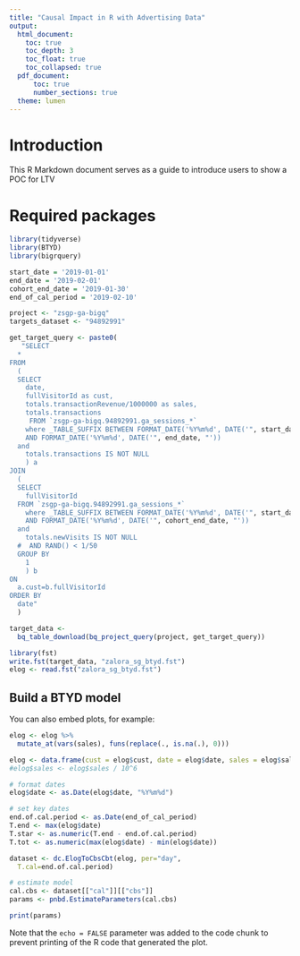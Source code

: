 ---
title: "Causal Impact in R with Advertising Data"
output:
  html_document:
    toc: true
    toc_depth: 3
    toc_float: true
    toc_collapsed: true
  pdf_document:
      toc: true
      number_sections: true
  theme: lumen
---

# Introduction

This R Markdown document serves as a guide to introduce users to show a POC for LTV

# Required packages
```{r}

library(tidyverse)
library(BTYD)
library(bigrquery)
```

```{r}
start_date = '2019-01-01'
end_date = '2019-02-01'
cohort_end_date = '2019-01-30'
end_of_cal_period = '2019-02-10'

project <- "zsgp-ga-bigq"
targets_dataset <- "94892991"

get_target_query <- paste0(
   "SELECT
  *
FROM
  (
  SELECT
    date,
    fullVisitorId as cust,
    totals.transactionRevenue/1000000 as sales,
    totals.transactions
     FROM `zsgp-ga-bigq.94892991.ga_sessions_*`
    where _TABLE_SUFFIX BETWEEN FORMAT_DATE('%Y%m%d', DATE('", start_date, "'))
    AND FORMAT_DATE('%Y%m%d', DATE('", end_date, "'))
  and
    totals.transactions IS NOT NULL
    ) a
JOIN
  (
  SELECT
    fullVisitorId
  FROM `zsgp-ga-bigq.94892991.ga_sessions_*`
    where _TABLE_SUFFIX BETWEEN FORMAT_DATE('%Y%m%d', DATE('", start_date, "'))
    AND FORMAT_DATE('%Y%m%d', DATE('", cohort_end_date, "'))
  and
    totals.newVisits IS NOT NULL
  #  AND RAND() < 1/50
  GROUP BY
    1
    ) b
ON
  a.cust=b.fullVisitorId
ORDER BY
  date"
  )

target_data <-
  bq_table_download(bq_project_query(project, get_target_query))

library(fst)
write.fst(target_data, "zalora_sg_btyd.fst")
elog <- read.fst("zalora_sg_btyd.fst")

```

## Build a BTYD model

You can also embed plots, for example:

```{r}
elog <- elog %>% 
  mutate_at(vars(sales), funs(replace(., is.na(.), 0)))

elog <- data.frame(cust = elog$cust, date = elog$date, sales = elog$sales)
#elog$sales <- elog$sales / 10^6

# format dates
elog$date <- as.Date(elog$date, "%Y%m%d")

# set key dates
end.of.cal.period <- as.Date(end_of_cal_period)
T.end <- max(elog$date)
T.star <- as.numeric(T.end - end.of.cal.period)
T.tot <- as.numeric(max(elog$date) - min(elog$date))

dataset <- dc.ElogToCbsCbt(elog, per="day", 
  T.cal=end.of.cal.period)

# estimate model
cal.cbs <- dataset[["cal"]][["cbs"]]
params <- pnbd.EstimateParameters(cal.cbs)

print(params)
```

Note that the `echo = FALSE` parameter was added to the code chunk to prevent printing of the R code that generated the plot.
